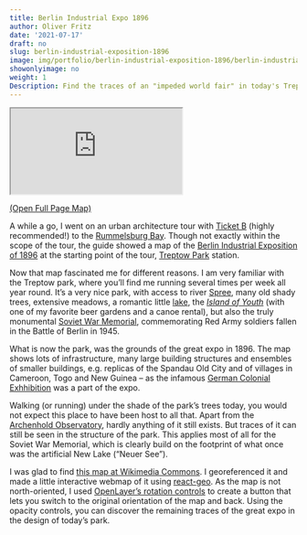 ```yaml
---
title: Berlin Industrial Expo 1896
author: Oliver Fritz
date: '2021-07-17'
draft: no
slug: berlin-industrial-exposition-1896
image: img/portfolio/berlin-industrial-exposition-1896/berlin-industrial-exposition-1896.png
showonlyimage: no
weight: 1
Description: Find the traces of an "impeded world fair" in today's Treptow Park, Berlin
---
```


<div class="iframe-container">
<div class="sk-pulse sk-pos"></div>
<iframe title = "Berlin Industrial Expo 1896" src = "https://maps.oliverfritz.de/berlin-industrial-exposition-1896/"></iframe>
</div>

<a href="https://maps.oliverfritz.de/berlin-industrial-exposition-1896/" target="_blank">(Open Full Page Map)</a>

A while a go, I went on an urban architecture tour with 
[Ticket B](https://ticket-b.de/en/){target="_blank"} (highly recommended!)
to the 
[Rummelsburg Bay](https://ticket-b.de/en/tour/rummelsburg/){target="_blank"}. 
Though not exactly within the scope of the tour, the guide showed a map of
the 
[Berlin Industrial Exposition of 1896](https://en.wikipedia.org/wiki/Great_Industrial_Exposition_of_Berlin){target="_blank"}
at the starting point of the tour, 
[Treptow Park](https://en.wikipedia.org/wiki/Berlin_Treptower_Park_station){target="_blank"} station.

Now that map fascinated me for different reasons. I am very familiar with the
Treptow park, where you'll find me running several times per week all year
round. It's a very nice park, with access to river 
[Spree](https://en.wikipedia.org/wiki/Spree){target="_blank"}, many old
shady trees, extensive meadows, a romantic little 
[lake](https://de.wikipedia.org/wiki/Karpfenteich_(Berlin)){target="_blank"}, 
the 
[*Island of Youth*](https://de.wikipedia.org/wiki/Insel_der_Jugend){target="_blank"}
(with one of my favorite beer gardens and a canoe rental), but also the truly monumental 
[Soviet War Memorial](https://en.wikipedia.org/wiki/Soviet_War_Memorial_(Treptower_Park)){target="_blank"}, 
commemorating Red Army soldiers fallen in the Battle of Berlin in 1945.

What is now the park, was the grounds of the great expo in 1896. The map shows 
lots of infrastructure, many large building structures and ensembles of smaller
buildings, e.g. replicas of the Spandau Old City and of villages in Cameroon, 
Togo and New Guinea -- as the infamous 
[German Colonial Exhhibition](https://blackcentraleurope.com/sources/1850-1914/the-first-german-colonial-exhibition-1896/){target="_blank"} was a part of the expo.

Walking (or running) under the shade of the park's trees today, you would not 
expect this place to have been host to all that.  Apart from the
[Archenhold Observatory](https://en.wikipedia.org/wiki/Archenhold_Observatory){target="_blank"},
hardly anything of it still exists. But traces of it can still be seen in the 
structure of the park. This applies most of all for the Soviet War Memorial, 
which is clearly build on the footprint of what once was the artificial New
Lake ("Neuer See").

I was glad to find 
[this map at Wikimedia Commons](https://commons.wikimedia.org/wiki/File:Berliner_Gewerbeausstellung_1896_02.jpg){target="_blank"}. 
I georeferenced it and made a little interactive webmap of it using 
[react-geo](https://terrestris.github.io/react-geo/){target="_blank"}. 
As the map is not north-oriented, I used 
[OpenLayer's rotation controls](https://openlayers.org/en/latest/apidoc/module-ol_control_Rotate.html){target="_blank"} 
to create a button that lets you switch to the original orientation of the map 
and back. Using the opacity controls, you can discover the remaining traces
of the great expo in the design of today's park.